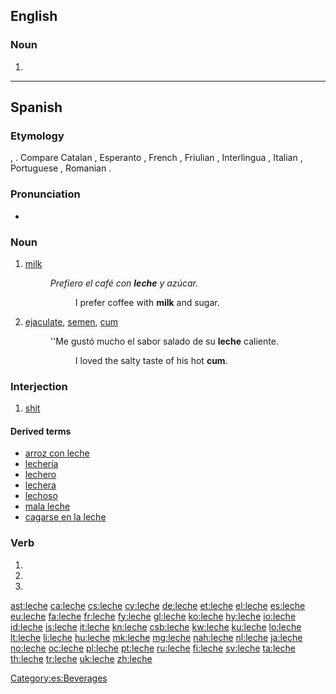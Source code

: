 {{also|lèche}}
==English==

===Noun===
{{en-noun}}

# {{archaic form of|lechwe}}

----

==Spanish==

===Etymology===
{{etyl|la|es}} {{term|lac||lang=la}}, {{term|lactis||lang=la}}. Compare Catalan {{term|llet||lang=ca}}, Esperanto {{term|lakto||lang=eo}}, French {{term|lait||lang=fr}}, Friulian {{term|lat|}}, Interlingua {{term|lacte|}}, Italian {{term|latte|lang=it}}, Portuguese {{term|leite||lang=pt}}, Romanian {{term|lapte||lang=ro}}.

===Pronunciation===
* {{IPA|[ˈle̞tʃe̞]|lang=es}}

===Noun===
{{es-noun|f|leches}}

# [[milk]]
#: ''Prefiero el café con '''leche''' y azúcar.''
#:: I prefer coffee with '''milk''' and sugar.
# {{context|vulgar|lang=es}} [[ejaculate]], [[semen]], [[cum]]
#: ''Me gustó mucho el sabor salado de su '''leche''' caliente.
#:: I loved the salty taste of his hot '''cum'''.

===Interjection===
{{head|es|interjection}}

# {{context|vulgar|Spain|lang=es}} [[shit]]

====Derived terms====
* [[arroz con leche]]
* [[lechería]] {{f}}
* [[lechero]] {{m}}
* [[lechera]] {{f}}
* [[lechoso]]
* [[mala leche]]
* [[cagarse en la leche]]

===Verb===
{{es-verb-form|lechar}}
 
# {{es-verb form of|ending=ar|mood=subjunctive|tense=present|pers=1|number=singular|lechar}}
# {{es-verb form of|ending=ar|mood=subjunctive|tense=present|pers=2|formal=yes|number=singular|lechar}}
# {{es-verb form of|ending=ar|mood=subjunctive|tense=present|pers=3|number=singular|lechar}}

[[Category:es:Beverages]]

[[ast:leche]]
[[ca:leche]]
[[cs:leche]]
[[cy:leche]]
[[de:leche]]
[[et:leche]]
[[el:leche]]
[[es:leche]]
[[eu:leche]]
[[fa:leche]]
[[fr:leche]]
[[fy:leche]]
[[gl:leche]]
[[ko:leche]]
[[hy:leche]]
[[io:leche]]
[[id:leche]]
[[is:leche]]
[[it:leche]]
[[kn:leche]]
[[csb:leche]]
[[kw:leche]]
[[ku:leche]]
[[lo:leche]]
[[lt:leche]]
[[li:leche]]
[[hu:leche]]
[[mk:leche]]
[[mg:leche]]
[[nah:leche]]
[[nl:leche]]
[[ja:leche]]
[[no:leche]]
[[oc:leche]]
[[pl:leche]]
[[pt:leche]]
[[ru:leche]]
[[fi:leche]]
[[sv:leche]]
[[ta:leche]]
[[th:leche]]
[[tr:leche]]
[[uk:leche]]
[[zh:leche]]